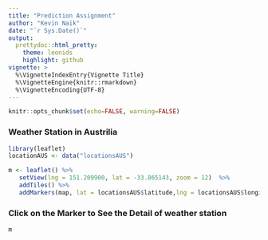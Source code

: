 ```yaml
---
title: "Prediction Assignment"
author: "Kevin Naik"
date: "`r Sys.Date()`"
output:
  prettydoc::html_pretty:
    theme: leonids
    highlight: github
vignette: >
  %\VignetteIndexEntry{Vignette Title}
  %\VignetteEngine{knitr::rmarkdown}
  %\VignetteEncoding{UTF-8}
---
```


```r
knitr::opts_chunk$set(echo=FALSE, warning=FALSE)
```


### Weather Station in Austrilia

```r
library(leaflet)
locationAUS <- data("locationsAUS")
```

```r
m <- leaflet() %>%
   setView(lng = 151.209900, lat = -33.865143, zoom = 12)  %>% 
   addTiles() %>% 
   addMarkers(map, lat = locationsAUS$latitude,lng = locationsAUS$longitude,popup = locationsAUS$stnID, label = locationsAUS$name)
```

### Click on the Marker to See the Detail of weather station

```r
m
```
